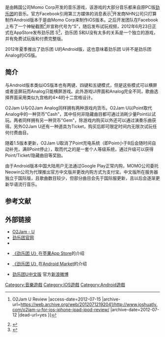 {{Refimprove|time=2013-06-19T13:50:15+00:00 }}

{{Infobox VG
| title = 劲乐团 U
| english = O2Jam U
| image = File:O2Jam U Logo.jpg
| caption = 劲乐团 U 标志
| original =
| developer = MOMO公司
| publisher =
| engine =
| released = 国际：2012年5月18日<ref>{{Cite web |url=http://www.vavay.com/1003.html |title=终极音乐游戏O2Jam U国际版上架App Store |accessdate=2012-07-15 |archive-date=2012-07-11 |archive-url=https://web.archive.org/web/20120711084810/http://www.vavay.com/1003.html |dead-url=no }}</ref><br />中文版：2013年2月27日<ref>[http://games.sina.com.cn/m/n/2013-02-27/1912691319.shtml 《劲乐团》手机中文版明日登陆安卓]</ref>
| genre = [[音乐游戏|音乐游戏]]
| modes =
| platforms = iOS
}}
{{vgname|劲乐团 U|en=O2Jam U}}是由韩国公司Momo Corp开发的音乐游戏，该游戏的大部分音乐都来自原PC版[[劲乐团|劲乐团]]的音乐。官方Facebook引用第三方媒体的消息表示<ref>{{Cite web |url=http://www.joshuatly.com/o2jam-u-for-ios-iphone-ipad-ipod-review/ |title=O2Jam U (O2Jam Ultimate) For iOS Devices {{!}} O2Jam U Review |access-date=2012-07-15 |archive-url=https://web.archive.org/web/20120712192041/http://www.joshuatly.com/o2jam-u-for-ios-iphone-ipad-ipod-review/ |archive-date=2012-07-12 |dead-url=yes }}</ref>开发商NHN公司只打算制作Android版本于是由Momo Corp来制作iOS版本。之后开发团队在Facebook上布了一个神秘截图<ref>{{Cite web |url=http://www.vavay.com/1015.html |title=O2Jam开发团队公布全新游戏截图 |accessdate=2012-07-15 |archive-date=2012-06-21 |archive-url=https://web.archive.org/web/20120621234512/http://www.vavay.com/1015.html |dead-url=no }}</ref>并宣称代号为“S”，随后发布试玩视频，2012年6月23日正式在AppStore发布劲乐团 S<ref>{{Cite web |url=http://www.joshuatly.com/o2jam-s-review-giveaway/ |title=O2Jam S on iOS: Review and GIVEAWAY! |access-date=2012-07-15 |archive-url=https://web.archive.org/web/20120630012546/http://www.joshuatly.com/o2jam-s-review-giveaway/ |archive-date=2012-06-30 |dead-url=yes }}</ref>，劲乐团 S和U没有太多的关系是一个独立的游戏，并有免费试玩版和付费完整版。

2012年夏季推出了劲乐团 U的Android版，这也意味着劲乐团 U并不是劲乐团Analog的iOS版。

== 简介 ==

与Android版本类似iOS版本也有两键、四键和五键模式，但是这些模式可以横屏或者竖屏玩而Analog只能横屏游戏。此外游戏UI界面和Analog完全不同，歌曲选择界面采用类似九宫格的4×4的十二宫格设计。

O2Jam U与O2Jam Analog同样拥有两种游戏内货币。O2Jam U以Point取代Analog中的一种货币"Cash"，其中任何非隐藏曲目都可通过消耗少量Point以试玩。两者同样拥有另一种货币"Gem"，除游戏内购买以外还可以通过演奏乐曲获得。另外O2Jam U还有一种道具为Ticket，购买后即可限定时间内无限次试玩任何付费曲目。

随着1.5版本更新，O2Jam U取消了Point充电系统（即Point小于8后会随时间自动补充，满8Point停止），取而代之的是一套个人等级系统，通过升级可以获得Point/Ticket/隐藏曲目等奖励。

由于Android版本中国大陆用户无法通过Google Play正常内购，MOMO公司委托Neowin公司为代理推出官方中文版并更改内购方式为支付宝。中文版所在服务器独立于国际版，且歌曲数目较少，但部分曲目会先于国际服更新，且以后会逐渐更新华语流行音乐。

== 参考文献 ==
{{reflist|2}}

== 外部链接 ==

* [https://web.archive.org/web/20140714162939/http://o2jamu.momocorp.co.kr/ O2Jam - U]
* [https://web.archive.org/web/20140516231908/http://o2jam.com.cn/ 劲乐团官网]
* {{Facebook|O2JAM.global|O2Jam（全球）官方网页}}
* {{ko}}[https://itunes.apple.com/cn/app/o2jam-u-ultimate-rhythm-action/id524927135?mt=8 《劲乐团 U》]在[[App_Store_(iOS)|苹果App Store]]的介绍
* {{ko}}[https://play.google.com/store/apps/details?id=com.momocorp.o2jamu 《劲乐团 U》]在[[Android_Market|Android Market]]的介绍
* [https://web.archive.org/web/20130601195359/http://e.weibo.com/o2jamU 劲乐团U中文版] 官方[[新浪微博|新浪微博]]

[[Category:音樂遊戲|Category:音樂遊戲]]
[[Category:IOS遊戲|Category:IOS遊戲]]
[[Category:Android遊戲|Category:Android遊戲]]
